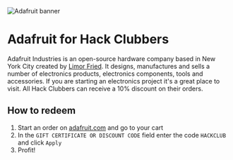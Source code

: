 
<Image src="/adafruit-banner.jpg" width={1500} height={500} alt="Adafruit banner" />

# Adafruit for Hack Clubbers

Adafruit Industries is an open-source hardware company based in New York City created by [Limor Fried](https://www.youtube.com/watch?v=IWFtj9cCaB0&list=PLbNbddgD-XxFawIe9lOIIOBI6YoH8L0Km). It designs, manufactures and sells a number of electronics products, electronics components, tools and accessories. If you are starting an electronics project it's a great place to visit. All Hack Clubbers can receive a 10% discount on their orders.

## How to redeem

1. Start an order on [adafruit.com](https://adafruit.com) and go to your cart
2. In the `GIFT CERTIFICATE OR DISCOUNT CODE` field enter the code `HACKCLUB` and click `Apply`
3. Profit!
